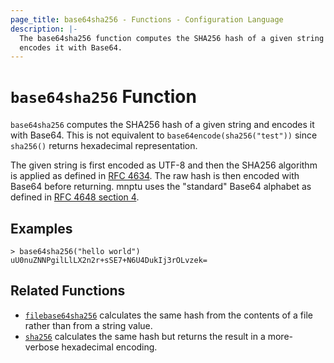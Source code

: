 ```yaml
---
page_title: base64sha256 - Functions - Configuration Language
description: |-
  The base64sha256 function computes the SHA256 hash of a given string and
  encodes it with Base64.
---
```


# `base64sha256` Function

`base64sha256` computes the SHA256 hash of a given string and encodes it with
Base64. This is not equivalent to `base64encode(sha256("test"))` since `sha256()`
returns hexadecimal representation.

The given string is first encoded as UTF-8 and then the SHA256 algorithm is applied
as defined in [RFC 4634](https://tools.ietf.org/html/rfc4634). The raw hash is
then encoded with Base64 before returning. mnptu uses the "standard" Base64
alphabet as defined in [RFC 4648 section 4](https://tools.ietf.org/html/rfc4648#section-4).

## Examples

```
> base64sha256("hello world")
uU0nuZNNPgilLlLX2n2r+sSE7+N6U4DukIj3rOLvzek=
```

## Related Functions

* [`filebase64sha256`](/mnptu/language/functions/filebase64sha256) calculates the same hash from
  the contents of a file rather than from a string value.
* [`sha256`](/mnptu/language/functions/sha256) calculates the same hash but returns the result
  in a more-verbose hexadecimal encoding.
